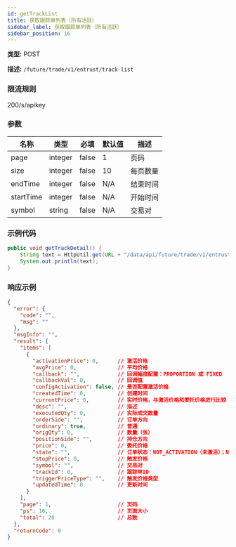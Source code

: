 ```yaml
---
id: getTrackList
title: 获取跟踪单列表（所有活跃）
sidebar_label: 获取跟踪单列表（所有活跃）
sidebar_position: 16
---
```


**类型:** POST

**描述:** `/future/trade/v1/entrust/track-list`

### 限流规则

200/s/apikey

### 参数

| 名称      | 类型    | 必填  | 默认值 | 描述     |
| --------- | ------- | ----- | ------ | -------- |
| page      | integer | false | 1      | 页码     |
| size      | integer | false | 10     | 每页数量 |
| endTime   | integer | false | N/A    | 结束时间 |
| startTime | integer | false | N/A    | 开始时间 |
| symbol    | string  | false | N/A    | 交易对   |

### 示例代码

```java
public void getTrackDetail() {
    String text = HttpUtil.get(URL + "/data/api/future/trade/v1/entrust/track-list");
    System.out.println(text);
}
```

### 响应示例

```json title="响应"
{
  "error": {
    "code": "",
    "msg": ""
  },
  "msgInfo": "",
  "result": {
    "items": [
      {
        "activationPrice": 0,      // 激活价格
        "avgPrice": 0,             // 平均价格
        "callback": "",            // 回调幅度配置：PROPORTION 或 FIXED
        "callbackVal": 0,          // 回调值
        "configActivation": false, // 是否配置激活价格
        "createdTime": 0,          // 创建时间
        "currentPrice": 0,         // 实时价格，与激活价格和委托价格进行比较
        "desc": "",                // 描述
        "executedQty": 0,          // 实际成交数量
        "orderSide": "",           // 订单方向
        "ordinary": true,          // 普通
        "origQty": 0,              // 数量（张）
        "positionSide": "",        // 持仓方向
        "price": 0,                // 委托价格
        "state": "",               // 订单状态：NOT_ACTIVATION（未激活）；NOT_TRIGGERED（未触发）；TRIGGERING（触发中）；TRIGGERED（已触发）；USER_REVOCATION（用户撤销）；PLATFORM_REVOCATION（平台撤销）；EXPIRED（已过期）；DELEGATION_FAILED（委托失败）
        "stopPrice": 0,            // 触发价格
        "symbol": "",              // 交易对
        "trackId": 0,              // 跟踪单ID
        "triggerPriceType": "",    // 触发价格类型
        "updatedTime": 0           // 更新时间
      }
    ],
    "page": 1,                     // 页码
    "ps": 10,                      // 页面大小
    "total": 20                    // 总数
  },
  "returnCode": 0
}
```